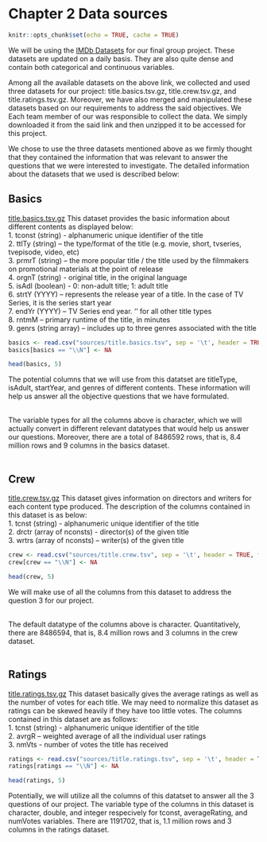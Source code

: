 # Chapter 2 Data sources


```r
knitr::opts_chunk$set(echo = TRUE, cache = TRUE)
```


We will be using the [IMDb Datasets](https://www.imdb.com/interfaces/) for our final group project. These datasets are updated on a daily basis. They are also quite dense and contain both categorical and continuous variables.

Among all the available datasets on the above link, we collected and used three datasets for our project: title.basics.tsv.gz, title.crew.tsv.gz, and title.ratings.tsv.gz. Moreover, we have also merged and manipulated these datasets based on our requirements to address the said objectives. We Each team member of our was responsible to collect the data. We simply downloaded it from the said link and then unzipped it to be accessed for this project. <br/>

We chose to use the three datasets mentioned above as we firmly thought that they contained the information that was relevant to answer the questions that we were interested to investigate. The detailed information about the datasets that we used is described below: <br/>


## Basics
[title.basics.tsv.gz](https://datasets.imdbws.com/title.basics.tsv.gz)
This dataset provides the basic information about different contents as displayed below:<br/>
1. tconst (string) - alphanumeric unique identifier of the title<br/>
2. ttlTy (string) – the type/format of the title (e.g. movie, short, tvseries, tvepisode, video, etc)<br/>
3. prmrT (string) – the more popular title / the title used by the filmmakers on promotional materials at the point of release<br/>
4. orgnT (string) - original title, in the original language<br/>
5. isAdl (boolean) - 0: non-adult title; 1: adult title<br/>
6. strtY (YYYY) – represents the release year of a title. In the case of TV Series, it is the series start year<br/>
7. endYr (YYYY) – TV Series end year. ‘\N’ for all other title types<br/>
8. rntmM – primary runtime of the title, in minutes<br/>
9. genrs (string array) – includes up to three genres associated with the title<br/>

```r
basics <- read.csv("sources/title.basics.tsv", sep = '\t', header = TRUE, fill = TRUE, na.strings = "NA")
basics[basics == "\\N"] <- NA
```

```r
head(basics, 5)
```

The potential columns that we will use from this datatset are titleType, isAdult, startYear, and genres of different contents. These information will help us answer all the objective questions that we have formulated.<br/><br/>

The variable types for all the columns above is character, which we will actually convert in different relevant datatypes that would help us answer our questions. Moreover, there are a total of 8486592 rows, that is, 8.4 million rows and 9 columns in the basics dataset.<br/><br/>

## Crew
[title.crew.tsv.gz](https://datasets.imdbws.com/title.crew.tsv.gz)
This dataset gives information on directors and writers for each content type produced. The description of the columns contained in this dataset is as below:<br/>
1. tcnst (string) - alphanumeric unique identifier of the title<br/>
2. drctr (array of nconsts) - director(s) of the given title<br/>
3. wrtrs (array of nconsts) – writer(s) of the given title<br/>

```r
crew <- read.csv("sources/title.crew.tsv", sep = '\t', header = TRUE, fill = TRUE, na.strings = "NA")
crew[crew == "\\N"] <- NA
```

```r
head(crew, 5)
```
We will make use of all the columns from this dataset to address the question 3 for our project.<br/><br/>

The default datatype of the columns above is character. Quantitatively, there are 8486594, that is, 8.4 million rows and 3 columns in the crew dataset.<br/><br/>

## Ratings
[title.ratings.tsv.gz](https://datasets.imdbws.com/title.ratings.tsv.gz)
This dataset basically gives the average ratings as well as the number of votes for each title. We may need to normalize this dataset as ratings can be skewed heavily if they have too little votes. The columns contained in this dataset are as follows:<br/>
1. tcnst (string) - alphanumeric unique identifier of the title<br/>
2. avrgR – weighted average of all the individual user ratings<br/>
3. nmVts - number of votes the title has received<br/>

```r
ratings <- read.csv("sources/title.ratings.tsv", sep = '\t', header = TRUE, fill = TRUE, na.strings = "NA")
ratings[ratings == "\\N"] <- NA
```

```r
head(ratings, 5)
```

Potentially, we will utilize all the columns of this datatset to answer all the 3 questions of our project. The variable type of the columns in this dataset is character, double, and integer respecively for tconst, averageRating, and numVotes variables. There are 1191702, that is, 1.1 million rows and 3 columns in the ratings dataset.

